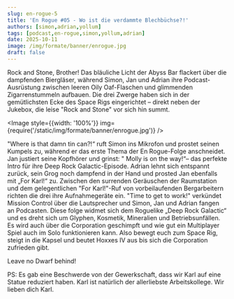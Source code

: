 ---
slug: en-rogue-5
title: 'En Rogue #05 - Wo ist die verdammte Blechbüchse?!'
authors: [simon,adrian,yollum]
tags: [podcast,en-rogue,simon,yollum,adrian]
date: 2025-10-11
image: /img/formate/banner/enrogue.jpg
draft: false
---


Rock and Stone, Brother!
Das bläuliche Licht der Abyss Bar flackert über die dampfenden Biergläser, während Simon, Jan und Adrian ihre Podcast-Ausrüstung zwischen leeren Oily Oaf-Flaschen und glimmenden Zigarrenstummeln aufbauen. Die drei Zwerge haben sich in der gemütlichsten Ecke des Space Rigs eingerichtet – direkt neben der Jukebox, die leise "Rock and Stone" vor sich hin summt.

<Image style={{width: '100%'}} img={require('/static/img/formate/banner/enrogue.jpg')} />

<!--truncate-->

"Where is that damn tin can?!“ ruft Simon ins Mikrofon und prostet seinen Kumpels zu, während er das erste Thema der En Rogue-Folge anschneidet. Jan justiert seine Kopfhörer und grinst: " Molly is on the way!“– das perfekte Intro für ihre Deep Rock Galactic-Episode. Adrian lehnt sich entspannt zurück, sein Grog noch dampfend in der Hand und prosted Jan ebenfalls mit „For Karl!“ zu.
Zwischen den surrenden Geräuschen der Raumstation und dem gelegentlichen "For Karl!"-Ruf von vorbeilaufenden Bergarbeitern richten die drei ihre Aufnahmegeräte ein. "Time to get to work!" verkündet Mission Control über die Lautsprecher und Simon, Jan und Adrian fangen an Podcasten.
Diese folge widmet sich dem Roguelike „Deep Rock Galactic“ und es dreht sich um Glyphen, Kosmetik, Mineralien und Betriebsunfällen. Es wird auch über die Corporation geschimpft und wie gut ein Multiplayer Spiel auch im Solo funktionieren kann.
Also bewegt euch zum Space Rig, steigt in die Kapsel und beutet Hoxxes IV aus bis sich die Corporation zufrieden gibt. 

Leave no Dwarf behind!

PS: Es gab eine Beschwerde von der Gewerkschaft, dass wir Karl auf eine Statue reduziert haben. Karl ist natürlich der allerliebste Arbeitskollege. Wir lieben dich Karl.

<ReactPlayer
    width="100%"
    height="50px"
    controls
    src='https://m10z.picnotes.de/EnRogue/EnRogue_005.mp3'
/>
